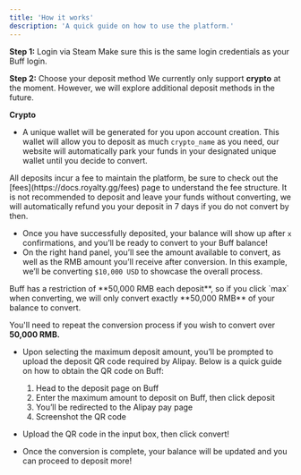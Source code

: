 ```yaml
---
title: 'How it works'
description: 'A quick guide on how to use the platform.'
---
```


**Step 1:** Login via Steam
<Info>
Make sure this is the same login credentials as your Buff login.
<Info>

**Step 2:** Choose your deposit method
<Info>
We currently only support **crypto** at the moment. However, we will explore additional deposit methods in the future. 
<Info>

**Crypto**
- A unique wallet will be generated for you upon account creation. This wallet will allow you to deposit as much `crypto_name` as you need, our website will automatically park your funds in your designated unique wallet until you decide to convert. 

<Info>
All deposits incur a fee to maintain the platform, be sure to check out the [fees](https://docs.royalty.gg/fees) page to understand the fee structure.
<Info>

<Warning>
It is not recommended to deposit and leave your funds without converting, we will automatically refund you your deposit in 7 days if you do not convert by then.
<Warning>

- Once you have successfully deposited, your balance will show up after `x` confirmations, and you’ll be ready to convert to your Buff balance!
- On the right hand panel, you’ll see the amount available to convert, as well as the RMB amount you’ll receive after conversion. In this example, we’ll be converting `$10,000 USD` to showcase the overall process.

<Tip>
Buff has a restriction of **50,000 RMB each deposit**, so if you click `max` when converting, we will only convert exactly **50,000 RMB** of your balance to convert.

You'll need to repeat the conversion process if you wish to convert over **50,000 RMB.**
<Tip>

- Upon selecting the maximum deposit amount, you’ll be prompted to upload the deposit QR code required by Alipay. Below is a quick guide on how to obtain the QR code on Buff:
    1. Head to the deposit page on Buff
    2. Enter the maximum amount to deposit on Buff, then click deposit
    3. You’ll be redirected to the Alipay pay page
    4. Screenshot the QR code

- Upload the QR code in the input box, then click convert!
- Once the conversion is complete, your balance will be updated and you can proceed to deposit more!